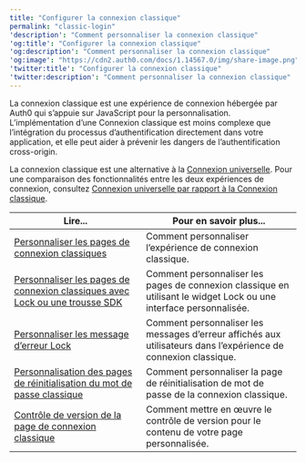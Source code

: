 ---
title: "Configurer la connexion classique"
permalink: "classic-login"
'description': "Comment personnaliser la connexion classique"
'og:title': "Configurer la connexion classique"
'og:description': "Comment personnaliser la connexion classique"
'og:image': "https://cdn2.auth0.com/docs/1.14567.0/img/share-image.png"
'twitter:title': "Configurer la connexion classique"
'twitter:description': "Comment personnaliser la connexion classique"
---

La connexion classique est une expérience de connexion hébergée par Auth0 qui s’appuie sur JavaScript pour la personnalisation. L’implémentation d’une Connexion classique est moins complexe que l’intégration du processus d’authentification directement dans votre application, et elle peut aider à prévenir les dangers de l’authentification cross-origin.

La connexion classique est une alternative à la [Connexion universelle](/docs/fr-ca/authenticate/login/auth0-universal-login/universal-login-vs-classic-login/universal-experience). Pour une comparaison des fonctionnalités entre les deux expériences de connexion, consultez [Connexion universelle par rapport à la Connexion classique](/docs/fr-ca/authenticate/login/auth0-universal-login/universal-login-vs-classic-login).

<table class="table"><thead>
<tr>
<th><strong>Lire...</strong></th>
<th><strong>Pour en savoir plus...</strong></th>
</tr>
</thead>
<tbody>
<tr>
<td><a href="/docs/docs/fr-ca/customize/login-pages/classic-login/customization-classic">Personnaliser les pages de connexion classiques</a></td>
<td>Comment personnaliser l’expérience de connexion classique.</td>
</tr>
<tr>
<td><a href="/docs/docs/fr-ca/customize/login-pages/classic-login/customize-with-lock-sdk">Personnaliser les pages de connexion classiques avec Lock ou une trousse SDK</a></td>
<td>Comment personnaliser les pages de connexion classique en utilisant le widget Lock ou une interface personnalisée.</td>
</tr>
<tr>
<td><a href="/docs/docs/fr-ca/customize/login-pages/classic-login/customize-lock-error-messages">Personnaliser les message d’erreur Lock</a></td>
<td>Comment personnaliser les messages d’erreur affichés aux utilisateurs dans l’expérience de connexion classique.</td>
</tr>
<tr>
<td><a href="/docs/docs/fr-ca/customize/login-pages/classic-login/customize-password-reset-page">Personnalisation des pages de réinitialisation du mot de passe classique</a></td>
<td>Comment personnaliser la page de réinitialisation de mot de passe de la connexion classique.</td>
</tr>
<tr>
<td><a href="/docs/docs/fr-ca/customize/login-pages/classic-login/version-control">Contrôle de version de la page de connexion classique</a></td>
<td>Comment mettre en œuvre le contrôle de version pour le contenu de votre page personnalisée.</td>
</tr>
</tbody>
</table>